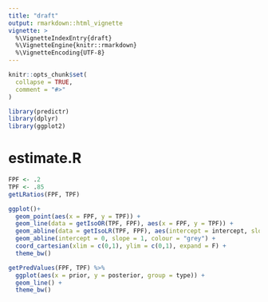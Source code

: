 ```yaml
---
title: "draft"
output: rmarkdown::html_vignette
vignette: >
  %\VignetteIndexEntry{draft}
  %\VignetteEngine{knitr::rmarkdown}
  %\VignetteEncoding{UTF-8}
---
```


```r
knitr::opts_chunk$set(
  collapse = TRUE,
  comment = "#>"
)
```

```r
library(predictr)
library(dplyr)
library(ggplot2)
```

# estimate.R

```r
FPF <- .2
TPF <- .85
getLRatios(FPF, TPF)
```

```r
ggplot()+
  geom_point(aes(x = FPF, y = TPF)) +
  geom_line(data = getIsoOR(TPF, FPF), aes(x = FPF, y = TPF)) +
  geom_abline(data = getIsoLR(TPF, FPF), aes(intercept = intercept, slope = slope)) +
  geom_abline(intercept = 0, slope = 1, colour = "grey") +
  coord_cartesian(xlim = c(0,1), ylim = c(0,1), expand = F) + 
  theme_bw()
```

```r
getPredValues(FPF, TPF) %>%
  ggplot(aes(x = prior, y = posterior, group = type)) +
  geom_line() +
  theme_bw()
```

